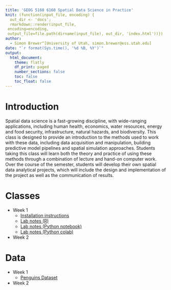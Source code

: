 ```yaml
---
title: 'GEOG 5160 6160 Spatial Data Science in Practice'
knit: (function(input_file, encoding) {
  out_dir <- 'docs';
  rmarkdown::render(input_file,
 encoding=encoding,
 output_file=file.path(dirname(input_file), out_dir, 'index.html'))})
author:
  - Simon Brewer^[University of Utah, simon.brewer@ess.utah.edu]
date: "`r format(Sys.time(), '%d %B, %Y')`"
output:
  html_document:
    theme: flatly
    df_print: paged
    number_sections: false
    toc: false
    toc_float: false
---
```


# Introduction

Spatial data science is a fast-growing discipline, with wide-ranging applications, including human health, economics, water resources, energy and food security, infrastructure, natural hazards, and biodiversity. This class is designed to provide an introduction to the methods used to work with these data, including data acquisition and manipulation, building predictive model pipelines and spatial simulation approaches. Students taking this class will learn both the theory and practice of using these methods through a combination of lecture and hand-on computer work. Over the course of the semester, students will develop their own spatial data analytical projects, which will include the design and implementation of the project as well as the communication of results. 

# Classes

- Week 1
    - [Installation instructions][install]
    - [Lab notes (R)][lab01r]
    - [Lab notes (Python notebook)][lab01p]
    - [Lab notes (Python colab)][lab01c]
- Week 2

# Data

- Week 1
    - [Penguins Dataset][penguins]
- Week 2

[install]: https://simonbrewer.github.io/geog5160/GEOG_5160_6160_Installation.html
[lab01r]: https://simonbrewer.github.io/geog5160/GEOG_5160_6160_lab01.html
[lab01p]: https://github.com/simonbrewer/geog5160/blob/main/GEOG_5160_6160_lab01.ipynb
[lab01c]: https://colab.research.google.com/drive/18oHWVeZJs-tHIkNGjsHMOtx0IVGZtlec?usp=sharing

[penguins]: https://github.com/simonbrewer/geog5160/blob/main/datafiles/penguins.csv
